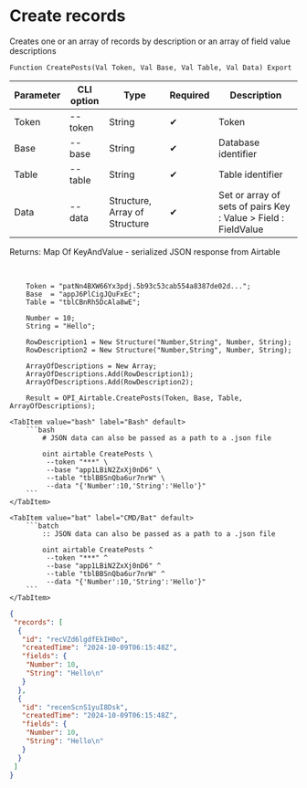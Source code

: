 ﻿---
sidebar_position: 3
---


# Create records
 Creates one or an array of records by description or an array of field value descriptions



`Function CreatePosts(Val Token, Val Base, Val Table, Val Data) Export`

  | Parameter | CLI option | Type | Required | Description |
  |-|-|-|-|-|
  | Token | --token | String | &#x2714; | Token |
  | Base | --base | String | &#x2714; | Database identifier |
  | Table | --table | String | &#x2714; | Table identifier |
  | Data | --data | Structure, Array of Structure | &#x2714; | Set or array of sets of pairs Key : Value > Field : FieldValue |

  
  Returns:  Map Of KeyAndValue - serialized JSON response from Airtable

<br/>




```bsl title="1C:Enterprise/OneScript code example"
    Token = "patNn4BXW66Yx3pdj.5b93c53cab554a8387de02d...";
    Base  = "appJ6PlCigJQuFxEc";
    Table = "tblCBnRh5DcAla8wE";

    Number = 10;
    String = "Hello";

    RowDescription1 = New Structure("Number,String", Number, String);
    RowDescription2 = New Structure("Number,String", Number, String);

    ArrayOfDescriptions = New Array;
    ArrayOfDescriptions.Add(RowDescription1);
    ArrayOfDescriptions.Add(RowDescription2);

    Result = OPI_Airtable.CreatePosts(Token, Base, Table, ArrayOfDescriptions);
```
 

 <Tabs>
  
    <TabItem value="bash" label="Bash" default>
        ```bash
            # JSON data can also be passed as a path to a .json file
            
            oint airtable CreatePosts \
             --token "***" \
             --base "app1LBiN2ZxXj0nD6" \
             --table "tblBBSnQba6ur7nrW" \
             --data "{'Number':10,'String':'Hello'}"
        ```
    </TabItem>
  
    <TabItem value="bat" label="CMD/Bat" default>
        ```batch
            :: JSON data can also be passed as a path to a .json file
            
            oint airtable CreatePosts ^
             --token "***" ^
             --base "app1LBiN2ZxXj0nD6" ^
             --table "tblBBSnQba6ur7nrW" ^
             --data "{'Number':10,'String':'Hello'}"
        ```
    </TabItem>
</Tabs>


```json title="Result"
{
 "records": [
  {
   "id": "recVZd6lgdfEkIH0o",
   "createdTime": "2024-10-09T06:15:48Z",
   "fields": {
    "Number": 10,
    "String": "Hello\n"
   }
  },
  {
   "id": "recenScnS1yuI8Dsk",
   "createdTime": "2024-10-09T06:15:48Z",
   "fields": {
    "Number": 10,
    "String": "Hello\n"
   }
  }
 ]
}
```
